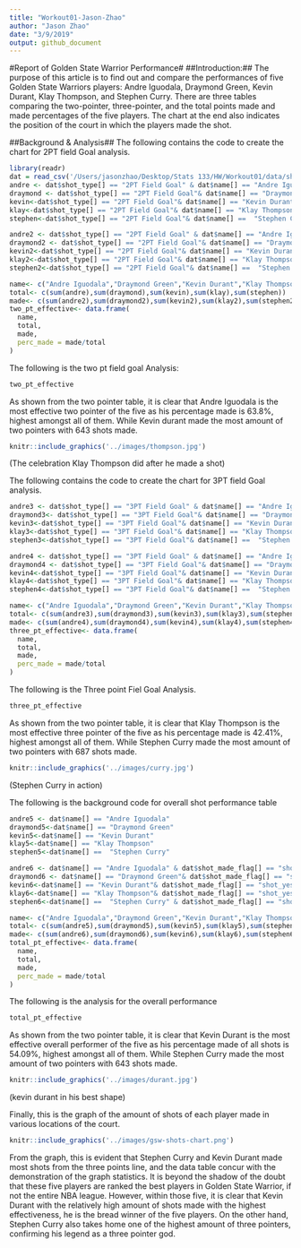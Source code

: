 ```yaml
---
title: "Workout01-Jason-Zhao"
author: "Jason Zhao"
date: "3/9/2019"
output: github_document
---
```



#Report of Golden State Warrior Performance#
##Introduction:## 
The purpose of this article is to find out and compare the performances of five Golden State Warriors players: Andre Iguodala, Draymond Green, Kevin Durant, Klay Thompson, and Stephen Curry. There are three tables comparing the two-pointer, three-pointer, and the total points made and made percentages of the five players. The chart at the end also indicates the position of the court in which the players made the shot.


##Background & Analysis##
The following contains the code to create the chart for 2PT field Goal analysis.
```r
library(readr)
dat = read_csv('/Users/jasonzhao/Desktop/Stats 133/HW/Workout01/data/shots-data.csv')
andre <- dat$shot_type[] == "2PT Field Goal" & dat$name[] == "Andre Iguodala"
draymond <- dat$shot_type[] == "2PT Field Goal"& dat$name[] == "Draymond Green"
kevin<-dat$shot_type[] == "2PT Field Goal"& dat$name[] == "Kevin Durant"
klay<-dat$shot_type[] == "2PT Field Goal"& dat$name[] == "Klay Thompson"
stephen<-dat$shot_type[] == "2PT Field Goal"& dat$name[] ==  "Stephen Curry"

andre2 <- dat$shot_type[] == "2PT Field Goal" & dat$name[] == "Andre Iguodala" & dat$shot_made_flag[] == "shot_yes"
draymond2 <- dat$shot_type[] == "2PT Field Goal"& dat$name[] == "Draymond Green"& dat$shot_made_flag[] == "shot_yes"
kevin2<-dat$shot_type[] == "2PT Field Goal"& dat$name[] == "Kevin Durant"& dat$shot_made_flag[] == "shot_yes"
klay2<-dat$shot_type[] == "2PT Field Goal"& dat$name[] == "Klay Thompson"& dat$shot_made_flag[] == "shot_yes"
stephen2<-dat$shot_type[] == "2PT Field Goal"& dat$name[] ==  "Stephen Curry"& dat$shot_made_flag[] == "shot_yes"

```

```r
name<- c("Andre Iguodala","Draymond Green","Kevin Durant","Klay Thompson","Stephen Curry")
total<- c(sum(andre),sum(draymond),sum(kevin),sum(klay),sum(stephen))
made<- c(sum(andre2),sum(draymond2),sum(kevin2),sum(klay2),sum(stephen2))
two_pt_effective<- data.frame(
  name,
  total,
  made,
  perc_made = made/total
)
```
The following is the two pt field goal Analysis:
```r
two_pt_effective
```
As shown from the two pointer table, it is clear that Andre Iguodala is the most effective two pointer of the five as his percentage made is 63.8%, highest amongst all of them. While Kevin durant made the most amount of two pointers with 643 shots made.

```r
knitr::include_graphics('../images/thompson.jpg')
```
(The celebration Klay Thompson did after he made a shot) 

The following contains the code to create the chart for 3PT field Goal analysis.
```r
andre3 <- dat$shot_type[] == "3PT Field Goal" & dat$name[] == "Andre Iguodala"
draymond3<- dat$shot_type[] == "3PT Field Goal"& dat$name[] == "Draymond Green"
kevin3<-dat$shot_type[] == "3PT Field Goal"& dat$name[] == "Kevin Durant"
klay3<-dat$shot_type[] == "3PT Field Goal"& dat$name[] == "Klay Thompson"
stephen3<-dat$shot_type[] == "3PT Field Goal"& dat$name[] ==  "Stephen Curry"

andre4 <- dat$shot_type[] == "3PT Field Goal" & dat$name[] == "Andre Iguodala" & dat$shot_made_flag[] == "shot_yes"
draymond4 <- dat$shot_type[] == "3PT Field Goal"& dat$name[] == "Draymond Green"& dat$shot_made_flag[] == "shot_yes"
kevin4<-dat$shot_type[] == "3PT Field Goal"& dat$name[] == "Kevin Durant"& dat$shot_made_flag[] == "shot_yes"
klay4<-dat$shot_type[] == "3PT Field Goal"& dat$name[] == "Klay Thompson"& dat$shot_made_flag[] == "shot_yes"
stephen4<-dat$shot_type[] == "3PT Field Goal"& dat$name[] ==  "Stephen Curry" & dat$shot_made_flag[] == "shot_yes"
```

```r
name<- c("Andre Iguodala","Draymond Green","Kevin Durant","Klay Thompson","Stephen Curry")
total<- c(sum(andre3),sum(draymond3),sum(kevin3),sum(klay3),sum(stephen3))
made<- c(sum(andre4),sum(draymond4),sum(kevin4),sum(klay4),sum(stephen4))
three_pt_effective<- data.frame(
  name,
  total,
  made,
  perc_made = made/total
)
```

The following is the Three point Fiel Goal Analysis.
```r
three_pt_effective
```

As shown from the two pointer table, it is clear that Klay Thompson is the most effective three pointer of the five as his percentage made is 42.41%, highest amongst all of them. While Stephen Curry made the most amount of two pointers with 687 shots made.

```r
knitr::include_graphics('../images/curry.jpg')
```
(Stephen Curry in action)

The following is the background code for overall shot performance table
```r
andre5 <- dat$name[] == "Andre Iguodala"
draymond5<-dat$name[] == "Draymond Green"
kevin5<-dat$name[] == "Kevin Durant"
klay5<-dat$name[] == "Klay Thompson"
stephen5<-dat$name[] ==  "Stephen Curry"

andre6 <- dat$name[] == "Andre Iguodala" & dat$shot_made_flag[] == "shot_yes"
draymond6 <- dat$name[] == "Draymond Green"& dat$shot_made_flag[] == "shot_yes"
kevin6<-dat$name[] == "Kevin Durant"& dat$shot_made_flag[] == "shot_yes"
klay6<-dat$name[] == "Klay Thompson"& dat$shot_made_flag[] == "shot_yes"
stephen6<-dat$name[] ==  "Stephen Curry" & dat$shot_made_flag[] == "shot_yes"
```

```r
name<- c("Andre Iguodala","Draymond Green","Kevin Durant","Klay Thompson","Stephen Curry")
total<- c(sum(andre5),sum(draymond5),sum(kevin5),sum(klay5),sum(stephen5))
made<- c(sum(andre6),sum(draymond6),sum(kevin6),sum(klay6),sum(stephen6))
total_pt_effective<- data.frame(
  name,
  total,
  made,
  perc_made = made/total
)

```


The following is the analysis for the overall performance
```r
total_pt_effective
```

As shown from the two pointer table, it is clear that Kevin Durant is the most effective overall performer of the five as his percentage made of all shots is 54.09%, highest amongst all of them. While Stephen Curry made the most amount of two pointers with 643 shots made.


```r
knitr::include_graphics('../images/durant.jpg')
```
(kevin durant in his best shape)


Finally, this is the graph of the amount of shots of each player made in various locations of the court. 
```r
knitr::include_graphics('../images/gsw-shots-chart.png')
```

From the graph, this is evident that Stephen Curry and Kevin Durant made most shots from the three points line, and the data table concur with the demonstration of the graph statistics. It is beyond the shadow of the doubt that these five players are ranked the best players in Golden State Warrior, if not the entire NBA league. However, within those five, it is clear that Kevin Durant with the relatively high amount of shots made with the highest effectiveness, he is the bread winner of the five players. On the other hand, Stephen Curry also takes home one of the highest amount of three pointers, confirming his legend as a three pointer god.
